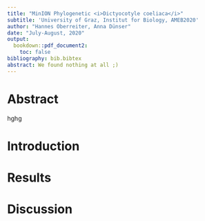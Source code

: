 ```yaml
---
title: "MinION Phylogenetic <i>Dictyocotyle coeliaca</i>"
subtitle: 'University of Graz, Institut for Biology, AMEB2020'
author: "Hannes Oberreiter, Anna Dünser"
date: "July-August, 2020"
output:
  bookdown::pdf_document2:
    toc: false
bibliography: bib.bibtex
abstract: We found nothing at all ;)
---
```


# Abstract

hghg



# Introduction

# Results

# Discussion
